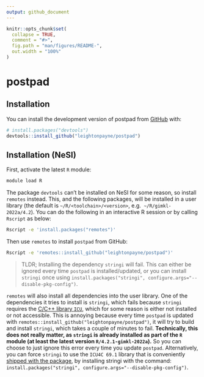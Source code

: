 ```yaml
---
output: github_document
---
```


<!-- README.md is generated from README.Rmd. Please edit that file -->

```r
knitr::opts_chunk$set(
  collapse = TRUE,
  comment = "#>",
  fig.path = "man/figures/README-",
  out.width = "100%"
)
```

# postpad

<!-- badges: start -->
<!-- badges: end -->

## Installation

You can install the development version of postpad from [GitHub](https://github.com/) with:

``` r
# install.packages("devtools")
devtools::install_github("leightonpayne/postpad")
```

## Installation (NeSI)

First, activate the latest `R` module:

```bash
module load R
```

The package `devtools` can't be installed on NeSI for some reason, so install
`remotes` instead. This, and the following packages, will be installed in a
user library (the default is `~/R/<toolchain>/<version>`, e.g. 
`~/R/gimkl-2022a/4.2`). You can do the following in an interactive R session or 
by calling `Rscript` as below:

```bash
Rscript -e 'install.packages("remotes")'
```

Then use `remotes` to install `postpad` from GitHub:

```bash
Rscript -e 'remotes::install_github("leightonpayne/postpad")'
```

> TLDR; Installing the dependency `stringi` will fail. This can either be
ignored every time `postpad` is installed/updated, or you can install `stringi`
once using `install.packages("stringi", configure.args="--disable-pkg-config")`.

`remotes` will also install all dependencies into the user library. One of 
the dependencies it tries to install is `stringi`, which fails because 
`stringi` requires the [C/C++ library `ICU`](https://icu.unicode.org/), which 
for some reason is either not installed or not accessible. This is annoying 
because every time `postpad` is updated with 
`remotes::install_github("leightonpayne/postpad")`, it will try to build and 
install `stringi`, which takes a couple of minutes to fail. 
**Technically, this does not really matter, as `stringi` is already installed 
as part of the `R` module (at least the latest version 
`R/4.2.1-gimkl-2022a`).** So you can choose to just ignore this error every
time you update `postpad`. Alternatively, you can force `stringi` to use the
`ICU4C 69.1` library that is conveniently 
[shipped with the package](https://stringi.gagolewski.com/install.html), by
installing stringi with the command: 
`install.packages("stringi", configure.args="--disable-pkg-config")`.
